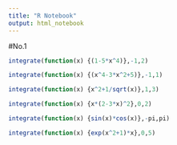 ---
title: "R Notebook"
output: html_notebook
---

#No.1
```{r}
integrate(function(x) {(1-5*x^4)},-1,2)
```
```{r}
integrate(function(x) {(x^4-3*x^2+5)},-1,1)
```
```{r}
integrate(function(x) {x^2+1/sqrt(x)},1,3)
```
```{r}
integrate(function(x) {x*(2-3*x)^2},0,2)
```
```{r}
integrate(function(x) {sin(x)*cos(x)},-pi,pi)
```
```{r}
integrate(function(x) {exp(x^2+1)*x},0,5)
```

